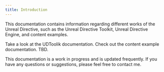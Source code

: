 ```yaml
---
title: Introduction
---
```


This documentation contains information regarding different works of the Unreal Directive, such as the Unreal Directive Toolkit, Unreal Directive Engine, and content examples.

<CardGroup cols={2}>
  <Card title="Toolkit" icon="pen-to-square" href="/toolkit/overview">
    Take a look at the UDToolik documentation.
  </Card>
  <Card title="Content Examples" icon="image" href="/content-examples/overview">
    Check out the content example documentation. TBD.
  </Card>
</CardGroup>

This documentation is a work in progress and is updated frequently. If you have any questions or suggestions, please feel free to contact me.
